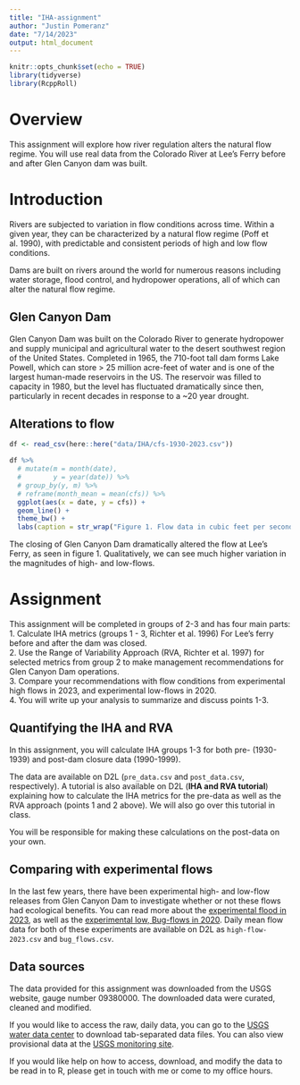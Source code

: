 ```yaml
---
title: "IHA-assignment"
author: "Justin Pomeranz"
date: "7/14/2023"
output: html_document
---
```


```r
knitr::opts_chunk$set(echo = TRUE)
library(tidyverse)
library(RcppRoll)
```

# Overview  

This assignment will explore how river regulation alters the natural flow regime. You will use real data from the Colorado River at Lee's Ferry before and after Glen Canyon dam was built. 

# Introduction  

Rivers are subjected to variation in flow conditions across time. Within a given year, they can be characterized by a natural flow regime (Poff et al. 1990), with predictable and consistent periods of high and low flow conditions. 

Dams are built on rivers around the world for numerous reasons including water storage, flood control, and hydropower operations, all of which can alter the natural flow regime. 

## Glen Canyon Dam  

Glen Canyon Dam was built on the Colorado River to generate hydropower and supply municipal and agricultural water to the desert southwest region of the United States. Completed in 1965, the 710-foot tall dam forms Lake Powell, which can store > 25 million acre-feet of water and is one of the largest human-made reservoirs in the US. The reservoir was filled to capacity in 1980, but the level has fluctuated dramatically since then, particularly in recent decades in response to a ~20 year drought. 

## Alterations to flow  

```r
df <- read_csv(here::here("data/IHA/cfs-1930-2023.csv"))

df %>%
  # mutate(m = month(date),
  #        y = year(date)) %>%
  # group_by(y, m) %>%
  # reframe(month_mean = mean(cfs)) %>%
  ggplot(aes(x = date, y = cfs)) +
  geom_line() +
  theme_bw() +
  labs(caption = str_wrap("Figure 1. Flow data in cubic feet per second (cfs) for Lee's Ferry below Glen Canyon Dam. Note the extremely low flows beginning in the mid 1960's when the dam was closed, and reduced variabiliaty after ~ 1980 when the reservoir was full."))
```

The closing of Glen Canyon Dam dramatically altered the flow at Lee's Ferry, as seen in figure 1. Qualitatively, we can see much higher variation in the magnitudes of high- and low-flows. 

# Assignment  

This assignment will be completed in groups of 2-3 and has four main parts:  
1. Calculate IHA metrics (groups 1 - 3, Richter et al. 1996) For Lee's ferry before and after the dam was closed.  
2. Use the Range of Variability Approach (RVA, Richter et al. 1997) for selected metrics from group 2 to make management recommendations for Glen Canyon Dam operations.  
3. Compare your recommendations with flow conditions from experimental high flows in 2023, and experimental low-flows in 2020.  
4. You will write up your analysis to summarize and discuss points 1-3.  

## Quantifying the IHA and RVA  

In this assignment, you will calculate IHA groups 1-3 for both pre- (1930-1939) and post-dam closure data (1990-1999). 

The data are available on D2L (`pre_data.csv` and `post_data.csv`, respectively). A tutorial is also available on D2L (**IHA and RVA tutorial**) explaining how to calculate the IHA metrics for the pre-data as well as the RVA approach (points 1 and 2 above). We will also go over this tutorial in class. 

You will be responsible for making these calculations on the post-data on your own. 

## Comparing with experimental flows  

In the last few years, there have been experimental high- and low-flow releases from Glen Canyon Dam to investigate whether or not these flows had ecological benefits. You can read more about the [experimental flood in 2023](https://www.nps.gov/grca/learn/nature/hfe-23.htm), as well as the [experimental low, Bug-flows in 2020](https://www.usbr.gov/newsroom/newsroomold/newsrelease/detail.cfm?RecordID=70708). Daily mean flow data for both of these experiments are available on D2L as `high-flow-2023.csv` and `bug_flows.csv`. 

## Data sources  

The data provided for this assignment was downloaded from the USGS website, gauge number 09380000. The downloaded data were curated, cleaned and modified. 

If you would like to access the raw, daily data, you can go to the [USGS water data center](https://waterdata.usgs.gov/nwis/dv/?site_no=09380000&referred_module=sw) to download tab-separated data files. You can also view provisional data at the [USGS monitoring site](https://waterdata.usgs.gov/monitoring-location/09380000/#parameterCode=00060&startDT=1920-04-01&endDT=2023-05-01). 

If you would like help on how to access, download, and modify the data to be read in to R, please get in touch with me or come to my office hours. 